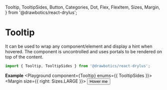   Tooltip,
  TooltipSides,
  Button,
  Categories,
  Dot,
  Flex,
  FlexItem,
  Sizes,
  Margin,
} from '@drawbotics/react-drylus';



# Tooltip
It can be used to wrap any component/element and display a hint when hovered. The component is uncontrolled and uses portals to be rendered on top of the content.
```jsx
import { Tooltip, TooltipSides } from '@drawbotics/react-drylus';
```

__Example__
<Playground component={Tooltip} enums={{ TooltipSides }}>
<Flex>
  <FlexItem>
    <Margin size={{ right: Sizes.LARGE }}>
      <Tooltip message="I am a tooltip">
        <Button category={Categories.BRAND}>Hover me</Button>
      </Tooltip>
    </Margin>
  </FlexItem>
  <FlexItem>
    <Tooltip message="I am another tooltip">
      <Dot category={Categories.SUCCESS} />
    </Tooltip>
  </FlexItem>
</Flex>
</Playground>

